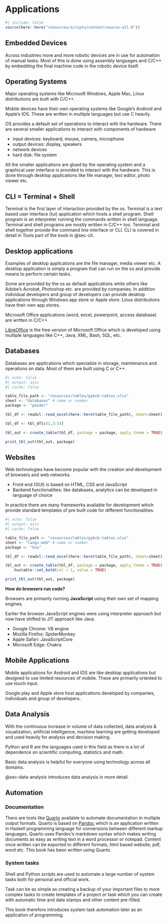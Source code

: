 # Applications

```r
#| include: false
source(here::here("resources/scripts/content/source-all.R"))
```

## Embedded Devices

Across industries more and more robotic devices are in use for automation of manual tasks. Most of this is done using assembly languages and C/C++ by embedding the final machine code in the robotic device itself.

## Operating Systems

Major operating systems like Microsoft Windows, Apple Mac, Linux distributions are built with C/C++.

Mobile devices have their own operating systems like Google's Android and Apple's IOS. These are written in multiple languages but use C heavily.

OS provides a default set of operations to interact with the hardware. There are several smaller applications to interact with components of hardware

- input devices: keyboard, mouse, camera, microphone
- output devices: display, speakers
- network devices
- hard disk: file system

All the smaller applications are glued by the operating system and a graphical user interface is provided to interact with the hardware. This is done through desktop applications like file manager, text editor, photo viewer etc.

## CLI = Terminal + Shell

Terminal is the first layer of interaction provided by the os. Terminal is a text based user interface (tui) application which hosts a shell program. Shell program is an interpreter running the commands written in shell language. Terminal and shell programs are mostly written in C/C++ too. Terminal and shell together provide the command line interface or CLI. CLI is covered in detail in Tools part of the book in @sec-cli.

## Desktop applications

Examples of desktop applications are the file manager, media viewer etc. A desktop application is simply a program that can run on the os and provide means to perform certain tasks.

Some are provided by the os as default applications while others like Adobe's Acrobat, Photoshop etc. are provided by companies. In addition individual developers and group of developers can provide desktop applications through Windows app store or Apple store. Linux distributions have their own app stores.

Microsoft Office applications (word, excel, powerpoint, access database) are written in C/C++.

[LibreOffice](https://www.libreoffice.org/discover/libreoffice/) is the free version of Microsoft Office which is developed using multiple languages like C++, Java, XML, Bash, SQL, etc.

## Databases

Databases are applications which specialize in storage, maintenance and operations on data. Most of them are built using C or C++.

```r
#| echo: false
#| output: asis
#| cache: false

table_file_path <- "resources/tables/pybcb-tables.xlsx"
sheet <- "databases" # name or number
package <- "pander"

tbl_df <- readxl::read_excel(here::here(table_file_path), sheet=sheet)

tbl_df <- tbl_df[c(1,3:5)]

tbl_out <- create_table(tbl_df, package = package, apply_theme = TRUE)

print_tbl_out(tbl_out, package)
```

## Websites

Web technologies have become popular with the creation and development of browsers and web networks.

- Front end (GUI) is based on HTML, CSS and JavaScript
- Backend functionalities: like databases, analytics can be developed in language of choice

In practice there are many frameworks available for development which provide standard templates of pre built code for different functionalities.

```r
#| echo: false
#| output: asis
#| cache: false

table_file_path <- "resources/tables/pybcb-tables.xlsx"
sheet <- "langs-web" # name or number
package <- "hux"

tbl_df <- readxl::read_excel(here::here(table_file_path), sheet=sheet)

tbl_out <- create_table(tbl_df, package = package, apply_theme = TRUE) |>
    huxtable::set_bold(col = 1, value = TRUE)

print_tbl_out(tbl_out, package)
```

**How do browsers run code?**

Browsers are primarily running **JavaScript** using their own set of mapping engines.

Earlier the browser JavaScript engines were using interpreter approach but now have shifted to JIT approach like Java.

- Google Chrome: V8 engine
- Mozilla Firefox: SpiderMonkey
- Apple Safari: JavaScriptCore
- Microsoft Edge: Chakra


## Mobile Applications

Mobile applications for Android and IOS are like desktop applications but designed to use limited resources of mobile. These are primarily oriented to use touch input.

Google play and Apple store host applications developed by companies, individuals and group of developers.

## Data Analysis

With the continuous increase in volume of data collected, data analysis & visualization, artificial intelligence, machine learning are getting developed and used heavily for analysis and decision making.

Python and R are the languages used in this field as there is a lot of dependence on scientific computing, statistics and math.

Basic data analysis is helpful for everyone using technology across all domains.

@sec-data-analysis introduces data analysis in more detail.

## Automation

### Documentation

There are tools like [Quarto](https://quarto.org/) available to automate documentation in multiple output formats. Quarto is based on [Pandoc](https://pandoc.org/) which is an application written in Haskell programming language for conversions between different markup languages. Quarto uses Pandoc's markdown syntax which makes writing documents as easy as writing text in a word processor or notepad. Content once written can be exported to different formats, html based website, pdf, word etc. This book has been written using Quarto.

### System tasks

Shell and Python scripts are used to automate a large number of system tasks both for personal and official work.

Task can be as simple as creating a backup of your important files to more complex tasks to create templates of a project or task which you can create with automatic time and date stamps and other content pre-filled.

This book therefore introduces system task automation later as an application of programming.
